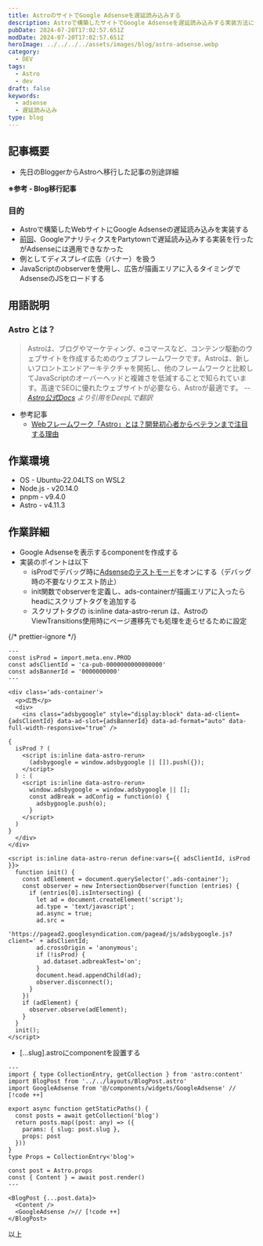 ```yaml
---
title: AstroのサイトでGoogle Adsenseを遅延読み込みする
description: Astroで構築したサイトでGoogle Adsenseを遅延読み込みする実装方法についてまとめる。AdsenseはPartytownで動作させることができなかった。よってobserverを使用し、広告エリアの表示を起点にロードする実装を行う。
pubDate: 2024-07-20T17:02:57.651Z
modDate: 2024-07-20T17:02:57.651Z
heroImage: ../../../../assets/images/blog/astro-adsense.webp
category:
  - DEV
tags:
  - Astro
  - dev
draft: false
keywords:
  - adsense
  - 遅延読み込み
type: blog
---
```



## 記事概要

- 先日のBloggerからAstroへ移行した記事の別途詳細

**※参考 - Blog移行記事**

<BlogCard
  title='BlogをBloggerからAstroへ移行した'
  description='10年以上の期間お世話になったGoogle Bloggerに別れを告げ、この度AstroでBlogサイトを構築し移行した。Astroは静的サイトを手軽に開発できる軽量フレームワーク。無料のテンプレートをベースにカスタマイズを行った。それなりの作業ボリュームとなったので、詳細は別記事に分け、今回は移行作業全体をまとめる。'
  url='https://www.neputa-note.net/2024/07/migrated-blogger-to-astro/'
  domain='www.neputa-note.net'
/>

### 目的

- Astroで構築したWebサイトにGoogle Adsenseの遅延読み込みを実装する
- [前回](/2024/07/astro-lazy-loading-analytics/)、GoogleアナリティクスをPartytownで遅延読み込みする実装を行ったがAdsenseには適用できなかった
- 例としてディスプレイ広告（バナー）を扱う
- JavaScriptのobserverを使用し、広告が描画エリアに入るタイミングでAdsenseのJSをロードする

## 用語説明

### Astro とは？

> Astroは、ブログやマーケティング、eコマースなど、コンテンツ駆動のウェブサイトを作成するためのウェブフレームワークです。Astroは、新しいフロントエンドアーキテクチャを開拓し、他のフレームワークと比較してJavaScriptのオーバーヘッドと複雑さを低減することで知られています。高速でSEOに優れたウェブサイトが必要なら、Astroが最適です。 <cite>-- [Astro公式Docs](https://docs.astro.build/ja/concepts/why-astro/) より引用をDeepLで翻訳</cite>

- 参考記事
  - [Webフレームワーク「Astro」とは？開発初心者からベテランまで注目する理由](https://codezine.jp/article/detail/17883)

## 作業環境

- OS - Ubuntu-22.04LTS on WSL2
- Node.js - v20.14.0
- pnpm - v9.4.0
- Astro - v4.11.3

## 作業詳細

- Google Adsenseを表示するcomponentを作成する
- 実装のポイントは以下
  - isProdでデバッグ時に[Adsenseのテストモード](https://developers.google.com/ad-placement/docs/test?hl=ja)をオンにする（デバッグ時の不要なリクエスト防止）
  - init関数でobserverを定義し、ads-containerが描画エリアに入ったらheadにスクリプトタグを追加する
  - スクリプトタグの is:inline data-astro-rerun は、AstroのViewTransitions使用時にページ遷移先でも処理を走らせるために設定

{/* prettier-ignore */}
```astro GoogleAdsense.astro
---
const isProd = import.meta.env.PROD
const adsClientId = 'ca-pub-0000000000000000'
const adsBannerId = '0000000000'
---

<div class='ads-container'>
  <p>広告</p>
  <div>
    <ins class="adsbygoogle" style="display:block" data-ad-client={adsClientId} data-ad-slot={adsBannerId} data-ad-format="auto" data-full-width-responsive="true" />

{
  isProd ? (
    <script is:inline data-astro-rerun>
      (adsbygoogle = window.adsbygoogle || []).push({});
    </script>
  ) : (
    <script is:inline data-astro-rerun>
      window.adsbygoogle = window.adsbygoogle || [];
      const adBreak = adConfig = function(o) {
        adsbygoogle.push(o);
      }
    </script>
  )
}
  </div>
</div>

<script is:inline data-astro-rerun define:vars={{ adsClientId, isProd }}>
  function init() {
    const adElement = document.querySelector('.ads-container');
    const observer = new IntersectionObserver(function (entries) {
      if (entries[0].isIntersecting) {
        let ad = document.createElement('script');
        ad.type = 'text/javascript';
        ad.async = true;
        ad.src =
          'https://pagead2.googlesyndication.com/pagead/js/adsbygoogle.js?client=' + adsClientId;
        ad.crossOrigin = 'anonymous';
        if (!isProd) {
          ad.dataset.adbreakTest='on';
        }
        document.head.appendChild(ad);
        observer.disconnect();
      }
    })
    if (adElement) {
      observer.observe(adElement);
    }
  }
  init();
</script>
```

- [...slug].astroにcomponentを設置する

```astro [...slug].astro
---
import { type CollectionEntry, getCollection } from 'astro:content'
import BlogPost from '../../layouts/BlogPost.astro'
import GoogleAdsense from '@/components/widgets/GoogleAdsense' // [!code ++]

export async function getStaticPaths() {
  const posts = await getCollection('blog')
  return posts.map((post: any) => ({
    params: { slug: post.slug },
    props: post
  }))
}
type Props = CollectionEntry<'blog'>

const post = Astro.props
const { Content } = await post.render()
---

<BlogPost {...post.data}>
  <Content />
  <GoogleAdsense />// [!code ++]
</BlogPost>
```

以上
